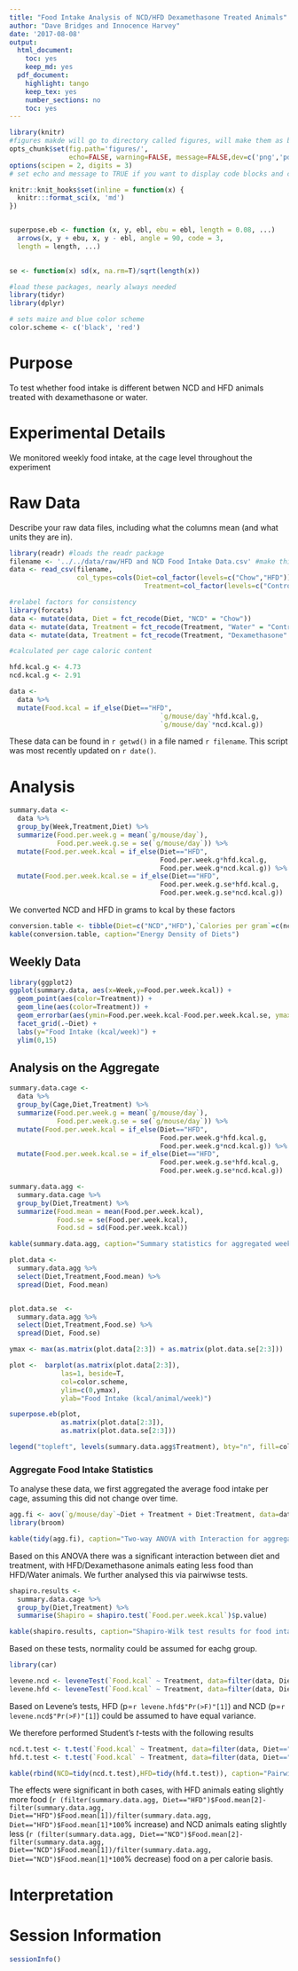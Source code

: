 ```yaml
---
title: "Food Intake Analysis of NCD/HFD Dexamethasone Treated Animals"
author: "Dave Bridges and Innocence Harvey"
date: '2017-08-08'
output:
  html_document:
    toc: yes
    keep_md: yes
  pdf_document:
    highlight: tango
    keep_tex: yes
    number_sections: no
    toc: yes
---
```


```r
library(knitr)
#figures makde will go to directory called figures, will make them as both png and pdf files 
opts_chunk$set(fig.path='figures/',
               echo=FALSE, warning=FALSE, message=FALSE,dev=c('png','pdf'))
options(scipen = 2, digits = 3)
# set echo and message to TRUE if you want to display code blocks and code output respectively

knitr::knit_hooks$set(inline = function(x) {
  knitr:::format_sci(x, 'md')
})


superpose.eb <- function (x, y, ebl, ebu = ebl, length = 0.08, ...)
  arrows(x, y + ebu, x, y - ebl, angle = 90, code = 3,
  length = length, ...)

  
se <- function(x) sd(x, na.rm=T)/sqrt(length(x))

#load these packages, nearly always needed
library(tidyr)
library(dplyr)

# sets maize and blue color scheme
color.scheme <- c('black', 'red')
```

# Purpose

To test whether food intake is different betwen NCD and HFD animals treated with dexamethasone or water.

# Experimental Details

We monitored weekly food intake, at the cage level throughout the experiment

# Raw Data

Describe your raw data files, including what the columns mean (and what units they are in).

```r
library(readr) #loads the readr package
filename <- '../../data/raw/HFD and NCD Food Intake Data.csv' #make this a separate line, you can use any variable you want
data <- read_csv(filename,
                 col_types=cols(Diet=col_factor(levels=c("Chow","HFD")),
                                  Treatment=col_factor(levels=c("Control","Dex"))))

#relabel factors for consistency
library(forcats)
data <- mutate(data, Diet = fct_recode(Diet, "NCD" = "Chow"))
data <- mutate(data, Treatment = fct_recode(Treatment, "Water" = "Control"))
data <- mutate(data, Treatment = fct_recode(Treatment, "Dexamethasone" = "Dex"))

#calculated per cage caloric content

hfd.kcal.g <- 4.73
ncd.kcal.g <- 2.91

data <- 
  data %>%
  mutate(Food.kcal = if_else(Diet=="HFD",
                                      `g/mouse/day`*hfd.kcal.g,
                                      `g/mouse/day`*ncd.kcal.g))
```

These data can be found in `r getwd()` in a file named `r filename`.  This script was most recently updated on `r date()`.

# Analysis

```r

summary.data <-
  data %>%
  group_by(Week,Treatment,Diet) %>%
  summarize(Food.per.week.g = mean(`g/mouse/day`),
            Food.per.week.g.se = se(`g/mouse/day`)) %>%
  mutate(Food.per.week.kcal = if_else(Diet=="HFD",
                                      Food.per.week.g*hfd.kcal.g,
                                      Food.per.week.g*ncd.kcal.g)) %>% 
  mutate(Food.per.week.kcal.se = if_else(Diet=="HFD",
                                      Food.per.week.g.se*hfd.kcal.g,
                                      Food.per.week.g.se*ncd.kcal.g))
```

We converted NCD and HFD in grams to kcal by these factors

```r
conversion.table <- tibble(Diet=c("NCD","HFD"),`Calories per gram`=c(ncd.kcal.g,hfd.kcal.g))
kable(conversion.table, caption="Energy Density of Diets")
```

## Weekly Data

```r
library(ggplot2)
ggplot(summary.data, aes(x=Week,y=Food.per.week.kcal)) +
  geom_point(aes(color=Treatment)) +
  geom_line(aes(color=Treatment)) +
  geom_errorbar(aes(ymin=Food.per.week.kcal-Food.per.week.kcal.se, ymax=Food.per.week.kcal+Food.per.week.kcal.se ,color=Treatment)) +
  facet_grid(.~Diet) + 
  labs(y="Food Intake (kcal/week)") +
  ylim(0,15)
```

## Analysis on the Aggregate

```r
summary.data.cage <-
  data %>%
  group_by(Cage,Diet,Treatment) %>%
  summarize(Food.per.week.g = mean(`g/mouse/day`),
            Food.per.week.g.se = se(`g/mouse/day`)) %>%
  mutate(Food.per.week.kcal = if_else(Diet=="HFD",
                                      Food.per.week.g*hfd.kcal.g,
                                      Food.per.week.g*ncd.kcal.g)) %>% 
  mutate(Food.per.week.kcal.se = if_else(Diet=="HFD",
                                      Food.per.week.g.se*hfd.kcal.g,
                                      Food.per.week.g.se*ncd.kcal.g))

summary.data.agg <-
  summary.data.cage %>%
  group_by(Diet,Treatment) %>%
  summarize(Food.mean = mean(Food.per.week.kcal),
            Food.se = se(Food.per.week.kcal),
            Food.sd = sd(Food.per.week.kcal))

kable(summary.data.agg, caption="Summary statistics for aggregated weekly food intake")

plot.data <- 
  summary.data.agg %>%
  select(Diet,Treatment,Food.mean) %>%
  spread(Diet, Food.mean)


plot.data.se  <- 
  summary.data.agg %>%
  select(Diet,Treatment,Food.se) %>%
  spread(Diet, Food.se)

ymax <- max(as.matrix(plot.data[2:3]) + as.matrix(plot.data.se[2:3]))

plot <-  barplot(as.matrix(plot.data[2:3]),
             las=1, beside=T,
             col=color.scheme,
             ylim=c(0,ymax),
             ylab="Food Intake (kcal/animal/week)")

superpose.eb(plot,
             as.matrix(plot.data[2:3]),
             as.matrix(plot.data.se[2:3]))

legend("topleft", levels(summary.data.agg$Treatment), bty="n", fill=color.scheme)
```

### Aggregate Food Intake Statistics

To analyse these data, we first aggregated the average food intake per cage, assuming this did not change over time.

```r
agg.fi <- aov(`g/mouse/day`~Diet + Treatment + Diet:Treatment, data=data)
library(broom)

kable(tidy(agg.fi), caption="Two-way ANOVA with Interaction for aggregated food intake.")
```

Based on this ANOVA there was a significant interaction between diet and treatment, with HFD/Dexamethasone animals eating less food than HFD/Water animals.  We further analysed this via pairwiwse tests.

```r
shapiro.results <-
  summary.data.cage %>%
  group_by(Diet,Treatment) %>%
  summarise(Shapiro = shapiro.test(`Food.per.week.kcal`)$p.value)

kable(shapiro.results, caption="Shapiro-Wilk test results for food intake groups")
```

Based on these tests, normality could be assumed for eachg group.

```r
library(car)

levene.ncd <- leveneTest(`Food.kcal` ~ Treatment, data=filter(data, Diet=="NCD"))
levene.hfd <- leveneTest(`Food.kcal` ~ Treatment, data=filter(data, Diet=="HFD"))
```
Based on Levene's tests, HFD (p=`r levene.hfd$"Pr(>F)"[1]`) and NCD (p=`r levene.ncd$"Pr(>F)"[1]`) could be assumed to have equal variance.

We therefore performed Student's *t*-tests with the following results

```r
ncd.t.test <- t.test(`Food.kcal` ~ Treatment, data=filter(data, Diet=="NCD"), var.equal=T)
hfd.t.test <- t.test(`Food.kcal` ~ Treatment, data=filter(data, Diet=="HFD"), var.equal=T)

kable(rbind(NCD=tidy(ncd.t.test),HFD=tidy(hfd.t.test)), caption="Pairwise Student's t-test for the effects of dexamethasone on food intake")
```

The effects were significant in both cases, with HFD animals eating slightly more food (`r (filter(summary.data.agg, Diet=="HFD")$Food.mean[2]-filter(summary.data.agg, Diet=="HFD")$Food.mean[1])/filter(summary.data.agg, Diet=="HFD")$Food.mean[1]*100`% increase) and NCD animals eating slightly less (`r (filter(summary.data.agg, Diet=="NCD")$Food.mean[2]-filter(summary.data.agg, Diet=="NCD")$Food.mean[1])/filter(summary.data.agg, Diet=="NCD")$Food.mean[1]*100`% decrease) food on a per calorie basis.

# Interpretation



# Session Information

```r
sessionInfo()
```